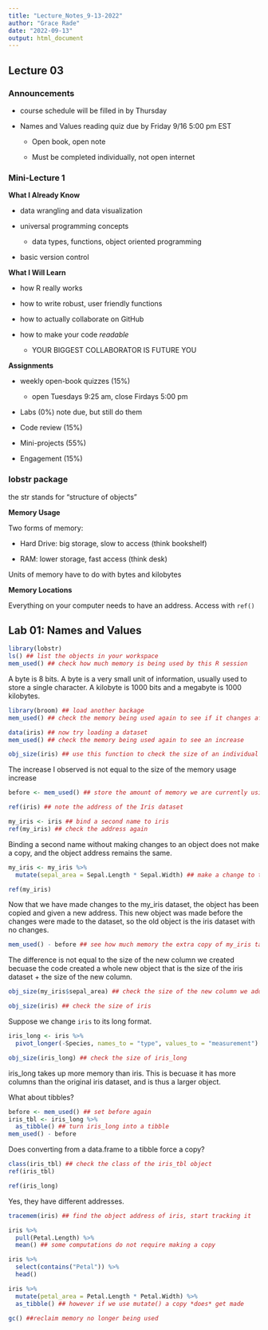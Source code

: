 ```yaml
---
title: "Lecture_Notes_9-13-2022"
author: "Grace Rade"
date: "2022-09-13"
output: html_document
---
```

## Lecture 03

### Announcements

* course schedule will be filled in by Thursday

* Names and Values reading quiz due by Friday 9/16 5:00 pm EST

  + Open book, open note
  
  + Must be completed individually, not open internet
  
### Mini-Lecture 1

**What I Already Know**

* data wrangling and data visualization

* universal programming concepts

  + data types, functions, object oriented programming
  
* basic version control

**What I Will Learn**

* how R really works

* how to write robust, user friendly functions

* how to actually collaborate on GitHub

* how to make your code *readable*
  
  + YOUR BIGGEST COLLABORATOR IS FUTURE YOU

**Assignments**

* weekly open-book quizzes (15%)

  + open Tuesdays 9:25 am, close Firdays 5:00 pm
  
* Labs (0%) note due, but still do them

* Code review (15%)

* Mini-projects (55%)

* Engagement (15%)

### lobstr package

the str stands for "structure of objects"

**Memory Usage**

Two forms of memory:
  
  + Hard Drive: big storage, slow to access (think bookshelf)
  
  + RAM: lower storage, fast access (think desk)

Units of memory have to do with bytes and kilobytes

**Memory Locations**

Everything on your computer needs to have an address. Access with `ref()`

## Lab 01: Names and Values

```r
library(lobstr)
ls() ## list the objects in your workspace
mem_used() ## check how much memory is being used by this R session
```

A byte is 8 bits. A byte is a very small unit of information, usually used to store a single character. A kilobyte is 1000 bits and a megabyte is 1000 kilobytes. 

```r
library(broom) ## load another backage
mem_used() ## check the memory being used again to see if it changes after loading a new package

data(iris) ## now try loading a dataset
mem_used() ## check the memory being used again to see an increase

obj_size(iris) ## use this function to check the size of an individual object; see if the size is equal to the memory increase previously observed
```

The increase I observed is not equal to the size of the memory usage increase

```r
before <- mem_used() ## store the amount of memory we are currently using at this point

ref(iris) ## note the address of the Iris dataset

my_iris <- iris ## bind a second name to iris
ref(my_iris) ## check the address again
```

Binding a second name without making changes to an object does not make a copy, and the object address remains the same. 

```r
my_iris <- my_iris %>%
  mutate(sepal_area = Sepal.Length * Sepal.Width) ## make a change to the my_iris dataset

ref(my_iris)
```

Now that we have made changes to the my_iris dataset, the object has been copied and given a new address. This new object was made before the changes were made to the dataset, so the old object is the iris dataset with no changes. 

```r
mem_used() - before ## see how much memory the extra copy of my_iris takes up (this number also includes loading tidyverse)
```

The difference is not equal to the size of the new column we created becuase the code created a whole new object that is the size of the iris dataset + the size of the new column. 

```r
obj_size(my_iris$sepal_area) ## check the size of the new column we added to my_iris

obj_size(iris) ## check the size of iris
```

Suppose we change `iris` to its long format. 

```r
iris_long <- iris %>%
  pivot_longer(-Species, names_to = "type", values_to = "measurement")

obj_size(iris_long) ## check the size of iris_long
```

iris_long takes up more memory than iris. This is becuase it has more columns than the original iris dataset, and is thus a larger object. 

What about tibbles?

```r
before <- mem_used() ## set before again
iris_tbl <- iris_long %>%
  as_tibble() ## turn iris_long into a tibble
mem_used() - before
```

Does converting from a data.frame to a tibble force a copy?
```r
class(iris_tbl) ## check the class of the iris_tbl object
ref(iris_tbl)

ref(iris_long)
```

Yes, they have different addresses.

```r
tracemem(iris) ## find the object address of iris, start tracking it

iris %>%
  pull(Petal.Length) %>%
  mean() ## some computations do not require making a copy

iris %>%
  select(contains("Petal")) %>%
  head()

iris %>%
  mutate(petal_area = Petal.Length * Petal.Width) %>%
  as_tibble() ## however if we use mutate() a copy *does* get made

gc() ##reclaim memory no longer being used
```

